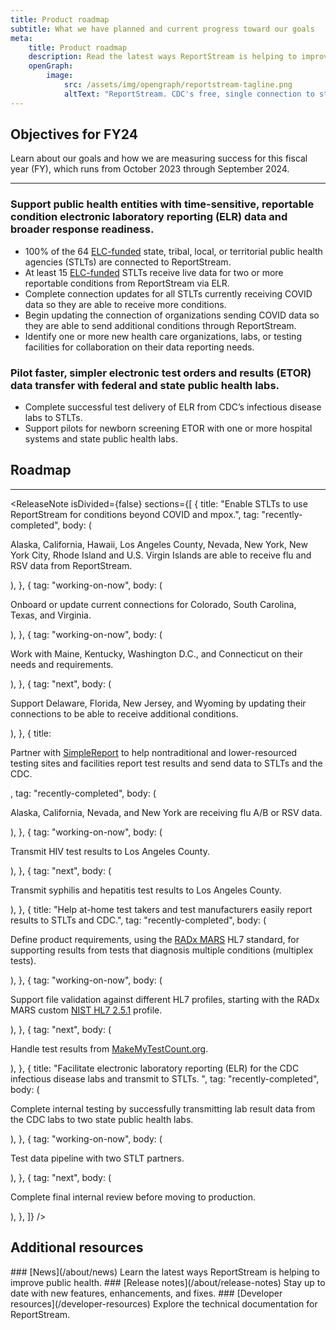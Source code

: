 ```yaml
---
title: Product roadmap
subtitle: What we have planned and current progress toward our goals
meta:
    title: Product roadmap
    description: Read the latest ways ReportStream is helping to improve public health.
    openGraph:
        image:
            src: /assets/img/opengraph/reportstream-tagline.png
            altText: "ReportStream. CDC's free, single connection to streamline your data transfer and improve public health. The words are surrounded by illustration of lines and boxes connected by colorful dots."
---
```



<LayoutSidenav>
<Sidenav />
</LayoutSidenav>

## Objectives for FY24
Learn about our goals and how we are measuring success for this fiscal year (FY), which runs from October 2023 through September 2024.

<hr className="rs-hr--base-lighter-alternate" />

### Support public health entities with time-sensitive, reportable condition electronic laboratory reporting (ELR) data and broader response readiness.
* 100% of the 64 <A href="https://www.cdc.gov/elc/elc-overview.html" target="_blank">ELC-funded</A> state, tribal, local, or territorial public health agencies (STLTs) are connected to ReportStream.
* At least 15 <A href="https://www.cdc.gov/elc/elc-overview.html" target="_blank">ELC-funded</A> STLTs receive live data for two or more reportable conditions from ReportStream via ELR.
* Complete connection updates for all STLTs currently receiving COVID data so they are able to receive more conditions.
* Begin updating the connection of organizations sending COVID data so they are able to send additional conditions through ReportStream.
* Identify one or more new health care organizations, labs, or testing facilities for collaboration on their data reporting needs.

### Pilot faster, simpler electronic test orders and results (ETOR) data transfer with federal and state public health labs.
* Complete successful test delivery of ELR from CDC’s infectious disease labs to STLTs.
* Support pilots for newborn screening ETOR with one or more hospital systems and state public health labs.

## Roadmap
<hr className="rs-hr--base-lighter-alternate" />

<ReleaseNote
    isDivided={false}
    sections={[
        {
            title: "Enable STLTs to use ReportStream for conditions beyond COVID and mpox.",
            tag: "recently-completed",
            body: (
                <p>
                    Alaska, California, Hawaii, Los Angeles County, Nevada, New York, New York City, Rhode Island and U.S. Virgin Islands are able to receive flu and RSV data from ReportStream.
                </p>
            ),
        },
        {
            tag: "working-on-now",
            body: (
                <p>
                    Onboard or update current connections for Colorado, South Carolina, Texas, and Virginia.
                </p>
            ),
        },
        {
            tag: "working-on-now",
            body: (
                <p>
                    Work with Maine, Kentucky, Washington D.C., and Connecticut on their needs and requirements.
                </p>
            ),
        },
        {
            tag: "next",
            body: (
                <p>
                    Support Delaware, Florida, New Jersey, and Wyoming by updating their connections to be able to receive additional conditions.
                </p>
            ),
        },
        {
            title:<p>Partner with <A href="https://www.simplereport.gov/">SimpleReport</A> to help nontraditional and lower-resourced testing sites and facilities report test results and send data to STLTs and the CDC.</p>,
            tag: "recently-completed",
            body: (
                <p>Alaska, California, Nevada, and New York are receiving flu A/B or RSV data.</p>
            ),
        },
        {
            tag: "working-on-now",
            body: (
                <p>Transmit HIV test results to Los Angeles County.</p>
            ),
        },
        {
            tag: "next",
            body: (
                <p>Transmit syphilis and hepatitis test results to Los Angeles County.</p>
            ),
        },
        {
            title: "Help at-home test takers and test manufacturers easily report results to STLTs and CDC.",
            tag: "recently-completed",
            body: (
                <p>Define product requirements, using the <A href="https://www.nibib.nih.gov/covid-19/radx-tech-program/mars" _blank>RADx MARS</A> HL7 standard, for supporting results from tests that diagnosis multiple conditions (multiplex tests).</p>
            ),
        },
        {
            tag: "working-on-now",
            body: (
                <p>Support file validation against different HL7 profiles, starting with the RADx MARS custom <A href="https://www.cdc.gov/vaccines/programs/iis/technical-guidance/downloads/hl7guide-1-5-2014-11.pdf" target="_blank">NIST HL7 2.5.1</A> profile.</p>
            ),
        },
        {
            tag: "next",
            body: (
                <p>Handle test results from <A href="http://makemytestcount.org">MakeMyTestCount.org</A>. </p>
            ),
        },
        {
            title: "Facilitate electronic laboratory reporting (ELR) for the CDC infectious disease labs and transmit to STLTs. ",
            tag: "recently-completed",
            body: (
                <p>Complete internal testing by successfully transmitting lab result data from the CDC labs to two state public health labs. </p>
            ),
        },
        {
            tag: "working-on-now",
            body: (
                <p>Test data pipeline with two STLT partners.</p>
            ),
        },
        {
            tag: "next",
            body: (
                <p>Complete final internal review before moving to production.</p>
            ),
        },
    ]}
/>

## Additional resources

<CardGroup>
<Card gridLayout={{tablet: {col: 4}}}>

<CardHeader>
### [News](/about/news)
</CardHeader>
<CardBody>
Learn the latest ways ReportStream is helping to improve public health.
</CardBody>
</Card>
<Card gridLayout={{tablet: {col: 4}}}>
<CardHeader>
### [Release notes](/about/release-notes)
</CardHeader>
<CardBody>
Stay up to date with new features, enhancements, and fixes.
</CardBody>
</Card>
<Card gridLayout={{tablet: {col: 4}}}>
<CardHeader>
### [Developer resources](/developer-resources)
</CardHeader>
<CardBody>
Explore the technical documentation for ReportStream.
</CardBody>
</Card>
</CardGroup>